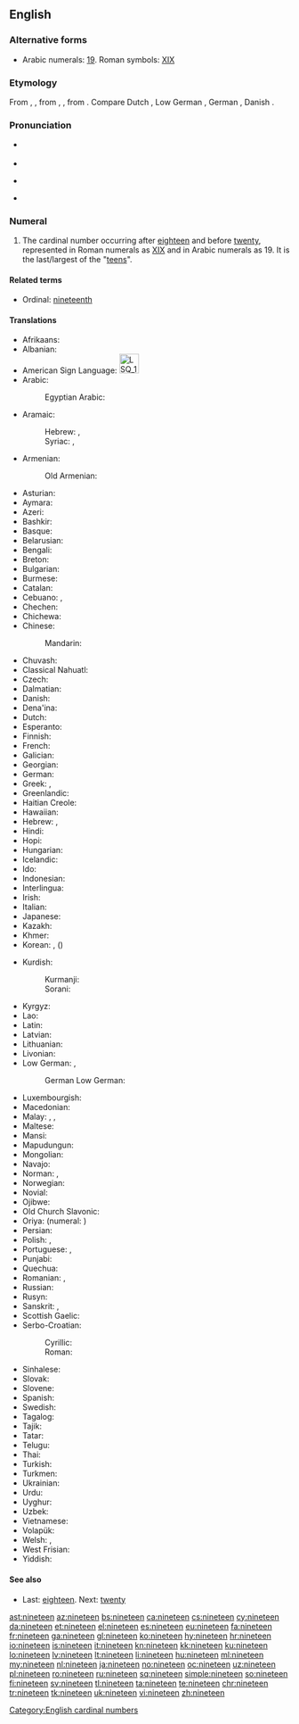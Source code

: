 ==English==
{{cardinalbox|en|18|19|20|eighteen|twenty|ord=nineteenth}}
{{wikipedia}}

===Alternative forms===
* Arabic numerals: [[19]]. Roman symbols: [[XIX]]

===Etymology===
From {{etyl|enm|en}} {{term|nynetene|lang=enm}}, {{term|nintene|lang=enm}}, from {{etyl|ang|en}} {{m|ang|nigontīene}}, {{m|ang|nigontēne}}, from {{etyl|gem-pro|en}} {{m|gem-pro|*newuntehun}}. Compare Dutch {{term|negentien|lang=nl}}, Low German {{term|negenteihn|lang=nds}}, German {{term|neunzehn|lang=de}}, Danish {{term|nitten|lang=da}}.

===Pronunciation===
* {{qualifier|next word stressed near the first syllable}}
*: {{a|UK|US}} {{IPA|/ˈnaɪn.tiːn/|lang=en}}
* {{audio|en-us-nineteen.ogg|Audio (US)|lang=en}}
* {{qualifier|next word stressed after the first syllable}}
*: {{a|UK|US}} {{IPA|/naɪnˈtiːn/|lang=en}}
* {{rhymes|iːn|lang=en}}

===Numeral===
{{head|en|numeral}}

# The cardinal number occurring after [[eighteen]] and before [[twenty]], represented in Roman numerals as [[XIX]] and in Arabic numerals as 19. It is the last/largest of the "[[teen]]s".

====Related terms====
* Ordinal: [[nineteenth]]

====Translations====
{{trans-top|cardinal number}}
* Afrikaans: {{t|af|negentien}}
* Albanian: {{t|sq|nëntëmbëdhjetë}}
* American Sign Language: [[Image:LSQ 19.jpg|35px]]
* Arabic: {{t|ar|تِسْعَةَ عَشَرَ}}
*: Egyptian Arabic: {{t|arz|تسعتاشر|tr=tisʿataašar|sc=Arab}}
* Aramaic:
*: Hebrew: {{t|arc|תשעסר|m|tr=tsha‘sar|sc=Hebr}}, {{t|arc|תשעסרא|f|tr=tsha‘esrē|sc=Hebr}}
*: Syriac: {{t|arc|ܬܫܥܣܪ|m|tr=tsha‘sar|sc=Syrc}}, {{t|arc|ܬܫܥܣܪܐ|f|tr=tsha‘esrē|sc=Syrc}}
* Armenian: {{t+|hy|տասնինը}}
*: Old Armenian: {{t|xcl|իննեւտասն|sc=Armn}}
* Asturian: {{t+|ast|diecinueve}}
* Aymara: {{t|ay|tunka llätunkani}}
* Azeri: {{t+|az|on doqquz}}
* Bashkir: {{t|ba|ун туғыҙ|sc=Cyrl}}
* Basque: {{t+|eu|hemeretzi}}
* Belarusian: {{t|be|дзевятна́ццаць|sc=Cyrl}}
* Bengali: {{t|bn|উনিশ|tr=unish}}
* Breton: {{t+|br|naontek}}
* Bulgarian: {{t|bg|деветна́десет|sc=Cyrl}}
* Burmese: {{t|my|ဆယ့်ကိုး|sc=Mymr}}
* Catalan: {{t+|ca|dinou}}
* Cebuano: {{t|ceb|napulo'g siyam}}, {{t|ceb|disinuybe}}
* Chechen: {{t|ce|ткъайоьсна}}
* Chichewa: {{t|ny|khumi n'zisanu n'zinayi}}
* Chinese:
*: Mandarin: {{t+|cmn|十九|tr=shíjiǔ}}
* Chuvash: {{t|cv|вунтӑххӑр|sc=Cyrl}}
* Classical Nahuatl: {{t|nci|caxtōlli onnāhui}}
* Czech: {{t+|cs|devatenáct}}
* Dalmatian: {{t|dlm|dichinú}}
* Danish: {{t+|da|nitten}}
* Dena'ina: {{t|tfn|łq'ich'idi beq'di}}
* Dutch: {{t+|nl|negentien|f}}
* Esperanto: {{t|eo|dek naŭ}}
* Finnish: {{t+|fi|yhdeksäntoista}}
* French: {{t+|fr|dix-neuf|m}}
* Galician: {{t+|gl|dezanove}}
* Georgian: {{t|ka|ცხრამეტი|sc=Geor}}
* German: {{t+|de|neunzehn}}
* Greek: {{t+|el|δεκαεννέα}}, {{t+|el|δεκαεννιά}}
* Greenlandic: {{t|kl|arvirsaniq-sisamat}}
* Haitian Creole: {{t|ht|diznèf}}
* Hawaiian: {{t|haw|ʻumikūmāiwa}}
* Hebrew: {{t|he|תְּשַׁע־עֶשְׂרֵה|tr=t'sha esre|f}} {{qualifier|used in counting}}, {{t|he|תִּשְׁעָה־עָשָׂר|tr=tish'a asar|m}}
* Hindi: {{t+|hi|उन्नीस|tr=unnīs}}
* Hopi: {{t|hop|pakwt niikyang pevt siikya’ta}}
* Hungarian: {{t+|hu|tizenkilenc}}
* Icelandic: {{t+|is|nítján}}
* Ido: {{t|io|dek-e-non}}
* Indonesian: {{t|id|sembilan belas}}
* Interlingua: {{t|ia|dece-nove}}
* Irish: {{t+|ga|naoi déag}}
* Italian: {{t+|it|diciannove}}
* Japanese: {{t+|ja|十九|tr=じゅうきゅう, jūkyū}}
* Kazakh: {{t+|kk|он тоғыз|sc=Cyrl}}
* Khmer: {{t|km|ដប់ប្រាំបួន|tr=dop pram buon}}
* Korean: {{t+|ko|열아홉}}, {{t+|ko|십구}} ({{t+|ko|十九}})
{{trans-mid}}
* Kurdish:
*: Kurmanji: {{t+|ku|nozde}}
*: Sorani: {{t|ckb|نۆزدە|tr=nozde}}
* Kyrgyz: {{t|ky|он тогуз|sc=Cyrl}}
* Lao: {{t|lo|ສິບເກົ້າ|sc=Laoo}}
* Latin: {{t+|la|ūndēvīgintī}}
* Latvian: {{t+|lv|deviņpadsmit}}
* Lithuanian: {{t+|lt|devyniolika}}
* Livonian: {{t|liv|īdõkstuoistõn}}
* Low German: {{t+|nds|negenteihn}}, {{t|nds|nägenteihn}}
*: German Low German: {{t+|nds-de|negenteihn}}
* Luxembourgish: {{t-needed|lb}}
* Macedonian: {{t|mk|деветна́есет}}
* Malay: {{t|ms|sembilan belas}}, {{t|ms|sepuluh sembilan}}, {{t|ms|satu puluh sembilan}}
* Maltese: {{t|mt|dsatax}}
* Mansi: {{t|mns|онтэлловхуйплов|tr=ontəllowxujplow}}
* Mapudungun: {{t|arn|mariylla}}
* Mongolian: {{t|mn|арван ес‎|sc=Cyrl}}
* Navajo: {{t|nv|náhástʼéítsʼáadah}}
* Norman: {{t|nrf|dix-neuf}}, {{t|nrf|dgiêx-neuf}}
* Norwegian: {{t+|no|nitten}}
* Novial: {{t|nov|dek-nin}}
* Ojibwe: {{t|oj|ashi-zhaangaswi}}
* Old Church Slavonic: {{t|cu|дєвѧть на дєсѧтє|sc=Cyrs}}
* Oriya: {{t|or|ଉଣେଇଶ|tr=uṇeiś|sc=Orya}} (numeral: {{t|or|୧୯}})
* Persian: {{t+|fa|نوزده|tr=nuzdah}}
* Polish: {{t+|pl|dziewiętnaście}}, {{qualifier|collective}} {{t|pl|dziewiętnaścioro}}
* Portuguese: {{t+|pt|dezanove}} {{qualifier|Portugal}}, {{t+|pt|dezenove}} {{qualifier|Brazil}}
* Punjabi: {{t|pa|ਉੱਨੀ|tr=unnī|sc=Guru}}
* Quechua: {{t|qu|chunka isqunniyuq}}
* Romanian: {{t+|ro|nouăsprezece}}, {{t|ro|nouășpe}} {{qualifier|informal}}
* Russian: {{t+|ru|девятна́дцать}}
* Rusyn: {{t|rue|девятна́дцить|sc=Cyrl}}
* Sanskrit: {{t|sa|ऊनविंशति|tr=ūnaviṃśáti}}, {{t|sa|नवदशन्|tr=návadaśan}}
* Scottish Gaelic: {{t|gd|naoi}} {{t|gd|deug}}
* Serbo-Croatian:
*: Cyrillic: {{t|sh|деветнаест|sc=Cyrl}}
*: Roman: {{t|sh|devetnaest}}
* Sinhalese: {{t|si|දහනවය}}
* Slovak: {{t|sk|devätnásť}}
* Slovene: {{t+|sl|devetnajst}}
* Spanish: {{t+|es|diecinueve}}
* Swedish: {{t+|sv|nitton}}
* Tagalog: {{t+|tl|labinsiyam}}
* Tajik: {{t|tg|нуздаҳ|sc=Cyrl}}
* Tatar: {{t|tt|унтугыз|sc=Cyrl}}
* Telugu: {{t+|te|పంతొమ్మిది|sc=Telu}}
* Thai: {{t|th|สิบเก้า|sc=Thai}}
* Turkish: {{t+|tr|on dokuz}}
* Turkmen: {{t+|tk|on dokuz}}
* Ukrainian: {{t+|uk|дев’ятна́дцять|sc=Cyrl}}
* Urdu: {{t|ur|انیس|tr=unnīs}}
* Uyghur: {{t+|ug|ئون توققۇز|sc=ug-Arab}}
* Uzbek: {{t+|uz|oʻn toʻqqiz}}
* Vietnamese: {{t|vi|mười chín}}
* Volapük: {{t|vo|degzül}}
* Welsh: {{t+|cy|pedwar ar bymtheg}} {{qualifier|vigesimal, traditional}}, {{t+|cy|un deg naw}} {{qualifier|decimal}}
* West Frisian: {{t+|fy|njoggentjin}}
* Yiddish: {{t|yi|נײַנצן|sc=Hebr}}
{{trans-bottom}}

====See also====
* Last: [[eighteen]]. Next: [[twenty]]

[[Category:English cardinal numbers]]

[[ast:nineteen]]
[[az:nineteen]]
[[bs:nineteen]]
[[ca:nineteen]]
[[cs:nineteen]]
[[cy:nineteen]]
[[da:nineteen]]
[[et:nineteen]]
[[el:nineteen]]
[[es:nineteen]]
[[eu:nineteen]]
[[fa:nineteen]]
[[fr:nineteen]]
[[ga:nineteen]]
[[gl:nineteen]]
[[ko:nineteen]]
[[hy:nineteen]]
[[hr:nineteen]]
[[io:nineteen]]
[[is:nineteen]]
[[it:nineteen]]
[[kn:nineteen]]
[[kk:nineteen]]
[[ku:nineteen]]
[[lo:nineteen]]
[[lv:nineteen]]
[[lt:nineteen]]
[[li:nineteen]]
[[hu:nineteen]]
[[ml:nineteen]]
[[my:nineteen]]
[[nl:nineteen]]
[[ja:nineteen]]
[[no:nineteen]]
[[oc:nineteen]]
[[uz:nineteen]]
[[pl:nineteen]]
[[ro:nineteen]]
[[ru:nineteen]]
[[sq:nineteen]]
[[simple:nineteen]]
[[so:nineteen]]
[[fi:nineteen]]
[[sv:nineteen]]
[[tl:nineteen]]
[[ta:nineteen]]
[[te:nineteen]]
[[chr:nineteen]]
[[tr:nineteen]]
[[tk:nineteen]]
[[uk:nineteen]]
[[vi:nineteen]]
[[zh:nineteen]]